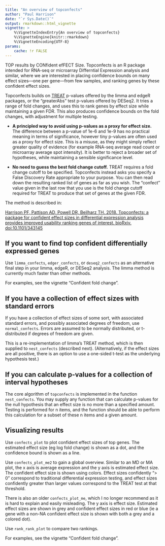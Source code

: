 ```yaml
---
title: "An overview of topconfects"
author: "Paul Harrison"
date: "`r Sys.Date()`"
output: rmarkdown::html_vignette
vignette: >
    %\VignetteIndexEntry{An overview of topconfects}
    %\VignetteEngine{knitr::rmarkdown}
    %\VignetteEncoding{UTF-8}
params:
    cache: !r FALSE
---
```


TOP results by CONfident efFECT Size. Topconfects is an R package intended for
RNA-seq or microarray Differntial Expression analysis and similar, where we are
interested in placing confidence bounds on many effect sizes---one per
gene---from few samples, and ranking genes by these confident effect sizes.

Topconfects builds on
[TREAT](http://bioinformatics.oxfordjournals.org/content/25/6/765.long) p-values
offered by the limma and edgeR packages, or the "greaterAbs" test p-values
offered by DESeq2. It tries a range of fold changes, and uses this to rank genes
by effect size while maintaining a given FDR. This also produces confidence
bounds on the fold changes, with adjustment for multiple testing.

* **A principled way to avoid using p-values as a proxy for effect size.** The
difference between a p-value of 1e-6 and 1e-9 has no practical meaning in terms
of significance, however tiny p-values are often used as a proxy for effect
size. This is a misuse, as they might simply reflect greater quality of evidence
(for example RNA-seq average read count or microarray average spot intensity).
It is better to reject a broader set of hypotheses, while maintaining a sensible
significance level.

* **No need to guess the best fold change cutoff.** TREAT requires a fold change
cutoff to be specified. Topconfects instead asks you specify a False Discovery
Rate appropriate to your purpose. You can then read down the resulting ranked
list of genes as far as you wish. The "confect" value given in the last row that
you use is the fold change cutoff required for TREAT to produce that set of
genes at the given FDR.

The method is described in:

[Harrison PF, Pattison AD, Powell DR, Beilharz TH. 2018. Topconfects: a package
for confident effect sizes in differential expression analysis provides improved
usability ranking genes of interest. bioRxiv.
doi:10.1101/343145](https://www.biorxiv.org/content/early/2018/06/11/343145)

## If you want to find top confident differentially expressed genes

Use `limma_confects`, `edger_confects`, or `deseq2_confects` as an alternative
final step in your limma, edgeR, or DESeq2 analysis. The limma method is
currently much faster than other methods.

For examples, see the vignette "Confident fold change".

## If you have a collection of effect sizes with standard errors

If you have a collection of effect sizes of some sort, with associated standard
errors, and possibly associated degrees of freedom, use `normal_confects`.
Errors are assumed to be normally distributed, or t-distributed if degrees of
freedom are given.

This is a re-implementation of limma's TREAT method, which is then supplied to
`nest_confects` (described next). (Alternatively, if the effect sizes are all
positive, there is an option to use a one-sided t-test as the underlying
hypothesis test.)

## If you can calculate p-values for a collection of interval hypotheses

The core algorithm of `topconfects` is implemented in the function
`nest_confects`. You may supply any function that can calculate p-values for the
null hypothesis that an effect size is no more than a specified amount. Testing
is performed for n items, and the function should be able to perform this
calculation for a subset of these n items and a given amount.

## Visualizing results

Use `confects_plot` to plot confident effect sizes of top genes. The estimated
effect size (eg log fold change) is shown as a dot, and the confidence bound is
shown as a line.

Use `confects_plot_me2` to gain a global overview. Similar to an MD or MA plot,
the x axis is average expression and the y axis is estimated effect size. The 
confident effect size is shown using colors. Effect sizes confidently "> 0"
correspond to traditional differential expression testing, and effect sizes
confidently greater than larger values correspond to the TREAT test at that
threshold.

There is also an older `confects_plot_me`, which I no longer recommend as it is
hard to explain and easily misleading. The y axis is effect size. Estimated effect
sizes are shown in grey and confident effect sizes in red or blue (ie a gene with a
non-NA confident effect size is shown with both a grey and a colored dot).

Use `rank_rank_plot` to compare two rankings.

For examples, see the vignette "Confident fold change".

